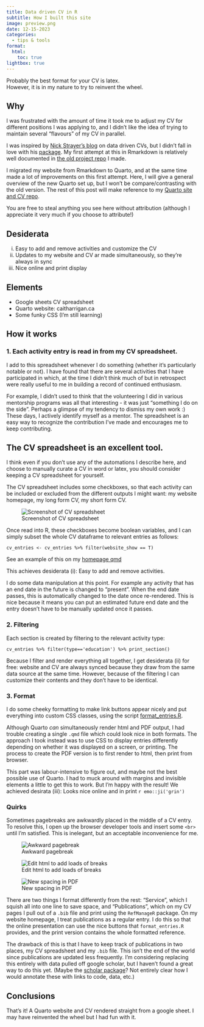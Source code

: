 ```yaml
---
title: Data driven CV in R
subtitle: How I built this site 
image: preview.png
date: 12-15-2023
categories:
  - tips & tools
format:
  html:
    toc: true
lightbox: true
---
```


Probably the best format for your CV is latex.\
However, it is in my nature to try to reinvent the wheel.

## Why

I was frustrated with the amount of time it took me to adjust my CV for different positions I was applying to, and I didn't like the idea of trying to maintain several "flavours" of my CV in parallel.

I was inspired by [Nick Strayer's blog](https://livefreeordichotomize.com/posts/2019-09-04-data-driven-cv/) on data driven CVs, but I didn't fall in love with his [package](https://nickstrayer.me/datadrivencv/). My first attempt at this in Rmarkdown is relatively well documented in [the old project repo](https://github.com/harrig12/cait-vitae) I made.

I migrated my website from Rmarkdown to Quarto, and at the same time made a lot of improvements on this first attempt. Here, I will give a general overview of the new Quarto set up, but I won't be compare/contrasting with the old version. The rest of this post will make reference to my [Quarto site and CV repo](https://github.com/harrig12/caitharrigan.ca/tree/Quarto).

You are free to steal anything you see here without attribution (although I appreciate it very much if you choose to attribute!)

## Desiderata

i)  Easy to add and remove activities and customize the CV
ii) Updates to my website and CV ar made simultaneously, so they're always in sync
iii) Nice online and print display

## Elements

-   Google sheets CV spreadsheet
-   Quarto website: caitharrigan.ca
-   Some funky CSS (I'm still learning)

## How it works

### 1. Each activity entry is read in from my CV spreadsheet.

I add to this spreadsheet whenever I do something (whether it's particularly notable or not). I have found that there are several activities that I have participated in which, at the time I didn't think much of but in retrospect were really useful to me in building a record of continued enthusiasm.

For example, I didn't used to think that the volunteering I did in various mentorship programs was all that interesting - it was just "something I do on the side". [Perhaps a glimpse of my tendency to dismiss my own work :)]{.aside} These days, I actively identify myself as a mentor. The spreadsheet is an easy way to recognize the contribution I've made and encourages me to keep contributing.

::: callout-tip
## The CV spreadsheet is an excellent tool.

I think even if you don't use any of the automations I describe here, and choose to manually curate a CV in word or latex, you should consider keeping a CV spreadsheet for yourself.
:::

The CV spreadsheet includes some checkboxes, so that each activity can be included or excluded from the different outputs I might want: my website homepage, my long form CV, my short form CV.

![Screenshot of CV spreadsheet](preview.png)

Once read into R, these checkboxes become boolean variables, and I can simply subset the whole CV dataframe to relevant entries as follows:

`cv_entries <- cv_entries %>% filter(website_show == T)`

See an example of this on my [homepage qmd](https://github.com/harrig12/caitharrigan.ca/blob/b6957968a7185e936faeb692087911df5f75fda6/index.qmd#L51)

This achieves desiderata (i): Easy to add and remove activities.

I do some data manipulation at this point. For example any activity that has an end date in the future is changed to "present". When the end date passes, this is automatically changed to the date once re-rendered. This is nice because it means you can put an estimated future end date and the entry doesn't have to be manually updated once it passes.

### 2. Filtering

Each section is created by filtering to the relevant activity type:

`cv_entries %>% filter(type=='education') %>% print_section()`

Because I filter and render everything all together, I get desiderata (ii) for free: website and CV are always synced because they draw from the same data source at the same time. However, because of the filtering I can customize their contents and they don't have to be identical.

### 3. Format

I do some cheeky formatting to make link buttons appear nicely and put everything into custom CSS classes, using the script [format_entries.R](https://github.com/harrig12/caitharrigan.ca/blob/b6957968a7185e936faeb692087911df5f75fda6/format_entries.R).

Although Quarto *can* simultaneously render html and PDF output, I had trouble creating a single `.qmd` file which could look nice in both formats. The approach I took instead was to use CSS to display entries differently depending on whether it was displayed on a screen, or printing. The process to create the PDF version is to first render to html, then print from browser.

This part was labour-intensive to figure out, and maybe not the best possible use of Quarto. I had to muck around with margins and invisible elements a little to get this to work. But I'm happy with the result! We achieved desirata (iii): Looks nice online and in print `r emo::ji('grin')`

### Quirks

Sometimes pagebreaks are awkwardly placed in the middle of a CV entry. To resolve this, I open up the browser developer tools and insert some `<br>` until I'm satisfied. This is inelegant, but an acceptable inconvenience for me.

::: {layout-ncol=3}

![Awkward pagebreak](print_bad.png){group="quirks"}

![Edit html to add loads of breaks](edit_html.png){group="quirks"}

![New spacing in PDF](new_space.png){group="quirks"}
:::


There are two things I format differently from the rest: "Service", which I squish all into one line to save space, and "Publications", which on my CV pages I pull out of a `.bib` file and print using the `RefManageR` package. On my website homepage, I treat publications as a regular entry. I do this so that the online presentation can use the nice buttons that `format_entries.R` provides, and the print version contains the whole formatted reference.

The drawback of this is that I have to keep track of publications in two places, my CV spreadsheet and my `.bib` file. This isn't the end of the world since publications are updated less frequently. I'm considering replacing this entirely with data pulled off google scholar, but I haven't found a great way to do this yet. (Maybe the [scholar package](https://cran.r-project.org/web/packages/scholar/index.html)? Not entirely clear how I would annotate these with links to code, data, etc.)

## Conclusions

That's it! A Quarto website and CV rendered straight from a google sheet. I may have reinvented the wheel but I had fun with it.


